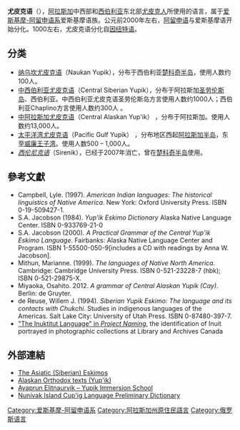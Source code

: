 {{Infobox language family
|name        = 尤皮克語
|ethnicity   = [[尤皮克人|尤皮克人]]
|region      = [[阿拉斯加州|阿拉斯加州]]、[[西伯利亚|西伯利亚]]
|familycolor = lightcyan
|fam1        = [[愛斯基摩－阿留申語系|愛斯基摩－阿留申語系]]
|fam2        = 愛斯基摩语（尤皮克-因纽特语）
|child1      = {{tsl|en|Alutiiq language||Alutiiq}}
|child2      = [[中阿拉斯加尤皮克语|中阿拉斯加尤皮克语]]
|child3      = {{tsl|en|Central Siberian Yupik language||Central Siberian}}
|child4      = {{tsl|en|Naukan language||Naukan}}
|child5      = {{tsl|en|Sireniki Eskimo language||Sirenik}} ?
|iso2=ypk
|glotto=yupi1267
|glottorefname= Yupik
}}

'''尤皮克语'''（{{lang|en|Yupik}}），[[阿拉斯加|阿拉斯加]]中西部和[[西伯利亚|西伯利亚]]东北部[[尤皮克人|尤皮克人]]所使用的语言，属于[[爱斯基摩-阿留申语系|爱斯基摩-阿留申语系]]爱斯基摩语族。公元前2000年左右，[[阿留申语|阿留申语]]与爱斯基摩语开始分化。1000左右，尤皮克语分化自[[因纽特语|因纽特语]]。

== 分类 ==
* [[纳乌坎尤皮克语|纳乌坎尤皮克语]]（Naukan Yupik），分布于西伯利亚[[楚科奇半岛|楚科奇半岛]]，使用人数约100人。
* [[中西伯利亚尤皮克语|中西伯利亚尤皮克语]]（Central Siberian Yupik），分布于阿拉斯加[[圣劳伦斯岛|圣劳伦斯岛]]、西伯利亚。中西伯利亚尤皮克语圣劳伦斯岛方言使用人数约1000人；西伯利亚Chaplino方言使用人数约300人 。
* [[中阿拉斯加尤皮克语|中阿拉斯加尤皮克语]]（Central Alaskan Yup'ik） ，分布于阿拉斯加。使用人数约13,000人。
* [[太平洋湾尤皮克语|太平洋湾尤皮克语]]（Pacific Gulf Yupik） ，分布地区西起[[阿拉斯加半岛|阿拉斯加半岛]]，东至[[威廉王子湾|威廉王子湾]]。使用人数500 – 1,000人。
* ''[[西伦尼克语|西伦尼克语]]''（Sirenik），已经于2007年消亡，曾在[[楚科奇半岛|楚科奇半岛]]使用。

==參考文獻==
{{refbegin}}
* Campbell, Lyle. (1997). ''American Indian languages: The historical linguistics of Native America''. New York: Oxford University Press. ISBN 0-19-509427-1.
* S.A. Jacobson (1984). ''Yup'ik Eskimo Dictionary'' Alaska Native Language Center. ISBN 0-933769-21-0
*S.A. Jacobson (2000). ''A Practical Grammar of the Central Yup'ik Eskimo Language''. Fairbanks: Alaska Native Language Center and Program. ISBN 1-55500-050-9[includes a CD with readings by Anna W. Jacobson].
* Mithun, Marianne. (1999). ''The languages of Native North America''. Cambridge: Cambridge University Press. ISBN 0-521-23228-7 (hbk); ISBN 0-521-29875-X.
* Miyaoka, Osahito. 2012. ''A grammar of Central Alaskan Yupik (Cay)''. Berlin: de Gruyter.
* de Reuse, Willem J. (1994). ''Siberian Yupik Eskimo: The language and its contacts with Chukchi''. Studies in indigenous languages of the Americas. Salt Lake City: University of Utah Press. ISBN 0-87480-397-7.
*[https://web.archive.org/web/20061028155138/http://www.collectionscanada.ca/inuit/054303-e.html "The Inuktitut Language" in ''Project Naming''], the identification of Inuit portrayed in photographic collections at Library and Archives Canada
{{refend}}

==外部連結==
* [http://www.eki.ee/books/redbook/asiatic_eskimos.shtml The Asiatic (Siberian) Eskimos] {{Wayback|url=http://www.eki.ee/books/redbook/asiatic_eskimos.shtml |date=20150329073344 }}
* [http://www.asna.ca/alaska Alaskan Orthodox texts (Yup'ik)] {{Wayback|url=http://www.asna.ca/alaska |date=20150508014050 }}
* [http://www.yupik.org/ Ayaprun Elitnaurvik – Yupik Immersion School] {{Wayback|url=http://www.yupik.org/ |date=20150519020614 }}
* [https://web.archive.org/web/20120805092338/http://www.nunivakisland.org/dictionary/index.html Nunivak Island Cup'ig Language Preliminary Dictionary]

{{Eskimo-Aleut languages}}

{{Authority control}}
[[Category:爱斯基摩-阿留申语系|Category:爱斯基摩-阿留申语系]]
[[Category:阿拉斯加州原住民語言|Category:阿拉斯加州原住民語言]]
[[Category:俄罗斯语言|Category:俄罗斯语言]]